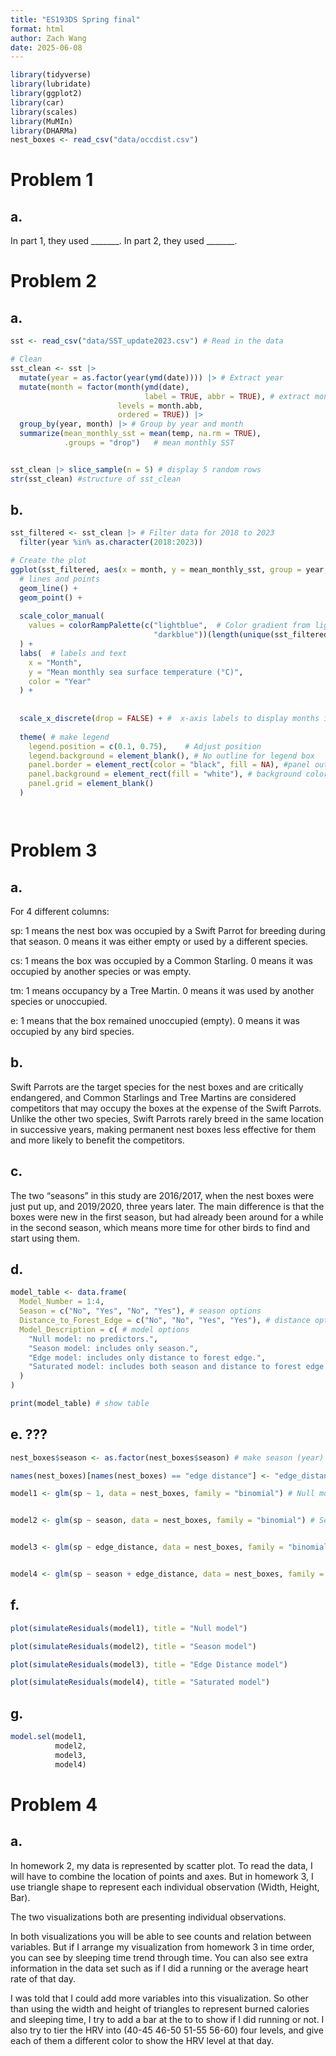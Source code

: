 ```yaml
---
title: "ES193DS Spring final"
format: html
author: Zach Wang
date: 2025-06-08
---
```


```r
library(tidyverse)
library(lubridate)
library(ggplot2)
library(car)
library(scales)
library(MuMIn)
library(DHARMa)
nest_boxes <- read_csv("data/occdist.csv")

```

# Problem 1

## a.

In part 1, they used \_\_\_\_\_\_\_. In part 2, they used \_\_\_\_\_\_\_.

# Problem 2

## a.

```r


sst <- read_csv("data/SST_update2023.csv") # Read in the data

# Clean
sst_clean <- sst |>
  mutate(year = as.factor(year(ymd(date)))) |> # Extract year 
  mutate(month = factor(month(ymd(date), 
                              label = TRUE, abbr = TRUE), # extract month
                        levels = month.abb, 
                        ordered = TRUE)) |>
  group_by(year, month) |> # Group by year and month
  summarize(mean_monthly_sst = mean(temp, na.rm = TRUE), 
            .groups = "drop")   # mean monthly SST


sst_clean |> slice_sample(n = 5) # display 5 random rows 
str(sst_clean) #structure of sst_clean


```

## b.

```r


sst_filtered <- sst_clean |> # Filter data for 2018 to 2023
  filter(year %in% as.character(2018:2023))

# Create the plot
ggplot(sst_filtered, aes(x = month, y = mean_monthly_sst, group = year, color = year)) +
  # lines and points
  geom_line() +
  geom_point() +
  
  scale_color_manual(
    values = colorRampPalette(c("lightblue",  # Color gradient from light to dark
                                "darkblue"))(length(unique(sst_filtered$year)))
  ) +
  labs(  # labels and text
    x = "Month",
    y = "Mean monthly sea surface temperature (°C)",
    color = "Year"
  ) +
  
  
  scale_x_discrete(drop = FALSE) + #  x-axis labels to display months in order
  
  theme( # make legend
    legend.position = c(0.1, 0.75),    # Adjust position
    legend.background = element_blank(), # No outline for legend box
    panel.border = element_rect(color = "black", fill = NA), #panel outline
    panel.background = element_rect(fill = "white"), # background color
    panel.grid = element_blank() 
  )




```

# Problem 3
## a.
For 4 different columns:

sp:
1 means the nest box was occupied by a Swift Parrot for breeding during that season.
0 means it was either empty or used by a different species.

cs:
1 means the box was occupied by a Common Starling.
0 means it was occupied by another species or was empty.

tm:
1 means occupancy by a Tree Martin.
0 means it was used by another species or unoccupied.

e:
1 means that the box remained unoccupied (empty).
0 means it was occupied by any bird species.

## b.
Swift Parrots are the target species for the nest boxes and are critically endangered, and Common Starlings and Tree Martins are considered competitors that may occupy the boxes at the expense of the Swift Parrots. Unlike the other two species, Swift Parrots rarely breed in the same location in successive years, making permanent nest boxes less effective for them and more likely to benefit the competitors.

## c.
The two “seasons” in this study are 2016/2017, when the nest boxes were just put up, and 2019/2020, three years later. The main difference is that the boxes were new in the first season, but had already been around for a while in the second season, which means more time for other birds to find and start using them.

## d.
```r

model_table <- data.frame( 
  Model_Number = 1:4,
  Season = c("No", "Yes", "No", "Yes"), # season options
  Distance_to_Forest_Edge = c("No", "No", "Yes", "Yes"), # distance options
  Model_Description = c( # model options
    "Null model: no predictors.",
    "Season model: includes only season.",
    "Edge model: includes only distance to forest edge.",
    "Saturated model: includes both season and distance to forest edge (and interaction if needed)."
  )
)

print(model_table) # show table

```

## e. ???
```r

nest_boxes$season <- as.factor(nest_boxes$season) # make season (year) as a factor

names(nest_boxes)[names(nest_boxes) == "edge distance"] <- "edge_distance" # change name for distance column

model1 <- glm(sp ~ 1, data = nest_boxes, family = "binomial") # Null model


model2 <- glm(sp ~ season, data = nest_boxes, family = "binomial") # Season model


model3 <- glm(sp ~ edge_distance, data = nest_boxes, family = "binomial")# Edge model


model4 <- glm(sp ~ season + edge_distance, data = nest_boxes, family = "binomial") # Saturated model

```

## f.
```r

plot(simulateResiduals(model1), title = "Null model")

plot(simulateResiduals(model2), title = "Season model")

plot(simulateResiduals(model3), title = "Edge Distance model")

plot(simulateResiduals(model4), title = "Saturated model")


```

## g.
```r
model.sel(model1,
          model2,
          model3,
          model4)
```





















# Problem 4

## a.
In homework 2, my data is represented by scatter plot. To read the data, I will have to combine the location of points and axes. But in homework 3, I use triangle shape to represent each individual observation (Width, Height, Bar). 

The two visualizations both are presenting individual observations. 

In both visualizations you will be able to see counts and relation between variables. But if I arrange my visualization from homework 3 in time order, you can see by sleeping time trend through time. You can also see extra information in the data set such as if I did a running or the average heart rate of that day.

I was told that I could add more variables into this visualization. So other than using the width and height of triangles to represent burned calories and sleeping time, I try to add a bar at the to to show if I did running or not. I also try to tier the HRV into (40-45 46-50 51-55 56-60) four levels, and give each of them a different color to show the HRV level at that day. 










